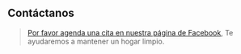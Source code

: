 ## Contáctanos
> [Por favor agenda una cita en nuestra página de Facebook](https://www.facebook.com/profile.php?id=100077575241266), Te ayudaremos a mantener un hogar limpio.

